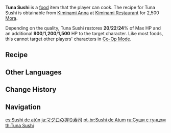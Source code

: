 {{Food Infobox
|id              = 108250
|image           = Item Tuna Sushi.png
|description     = A traditional dish made with one's bare hands.
|desc_suspicious = The color of the fish slices looks a little weird, and it's hard to tell if the problem here is the sour rice or the rank fish.
|desc_basic      = The soft and lightly-vinegared rice is matched with the fresh fish. Locals consider this a slightly luxurious treat.
|desc_delicious  = The delicate fat lines the fish slices like hoarfrost falling on a road, and the balance of fat and lean is perfect. The make of this dish is not fancy in the slightest, but has imparted both the profundity of field and sea to the tasting tongue.
|type            = Recovery Dishes
|effectType      = Healing
|effect          = Restores (var1)% of Max HP and an additional (var2) HP to the selected character.
|eff_att1        = HP Restore
|eff_att2        = HP Restore Percent
|eff_att3        = HP Restore Fixed
|eff_suspicious1 = 20
|eff_basic1      = 22
|eff_delicious1  = 24
|quality         = 2
|eff_suspicious2 = 900
|eff_basic2      = 1,200
|eff_delicious2  = 1,500
|region          = Inazuma
|recipe          = Sold by [[Kiminami Anna]]
}}
'''Tuna Sushi''' is a [[food]] item that the player can cook. The recipe for Tuna Sushi is obtainable from [[Kiminami Anna]] at [[Kiminami Restaurant]] for 2,500 [[Mora]].

Depending on the quality, Tuna Sushi restores '''20'''/'''22'''/'''24'''% of Max HP and an additional '''900'''/'''1,200'''/'''1,500''' HP to the target character. Like most foods, this cannot target other players' characters in [[Co-Op Mode]].

==Recipe==
{{Recipe|Fish=3|Rice=3|sort=Fish;Rice|type=Cooking}}

==Other Languages==
{{Other Languages
|en      = Tuna Sushi
|zhs     = 金枪鱼寿司
|zhs_rm  = Jīnqiāngyú Shòusī
|zht     = 金槍魚壽司
|zht_rm  = Jīnqiāngyú Shòusī
|zh_tl   = Tuna Sushi
|ja      = マグロの握り寿司
|ja_rm   = Maguro no Nigirizushi
|ja_tl   = Tuna Nigirizushi
|ko      = 참치 초밥
|ko_rm   = Chamchi Chobap
|ko_tl   = Tuna Sushi
|es      = Sushi de atún
|es_tl   = Tuna Sushi
|fr      = Sushi au thon
|fr_tl   = Tuna Sushi
|ru      = Суши с тунцом
|ru_tl   = Sushi with Tuna
|th      = Tuna Sushi
|vi      = Sushi Cá Ngừ
|vi_tl   = Tuna Sushi
|de      = Thunfisch-Sushi
|de_tl   = Tuna Sushi
|id      = Tuna Sushi
|pt      = Sushi de Atum
|pt_tl   = Tuna Sushi
|ja_note = にぎり寿司 (''nigirizushi'', sometimes incorrectly written as ''nigiri sushi'') is the hand-formed sushi with a topping of seafood.
|tr      = Ton Balıklı Suşi
|tr_tl   = 
|it      = Sushi di tonno
|it_tl   = 
}}

==Change History==
{{Change History|2.0}}

==Navigation==
{{Food Navbox}}

[[es:Sushi de atún]]
[[ja:マグロの握り寿司]]
[[pt-br:Sushi de Atum]]
[[ru:Суши с тунцом]]
[[th:Tuna Sushi]]
